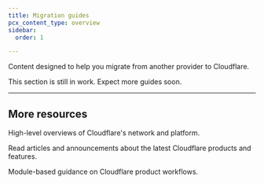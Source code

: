```yaml
---
title: Migration guides
pcx_content_type: overview
sidebar:
  order: 1

---
```



<Description>

Content designed to help you migrate from another provider to Cloudflare.

This section is still in work. Expect more guides soon. 
</Description>

***

## More resources

<CardGrid>

<LinkTitleCard title="Reference architectures" href="/reference-architecture/" icon="open-book">

High-level overviews of Cloudflare's network and platform. 
</LinkTitleCard>

<LinkTitleCard title="Cloudflare blog" href="https://blog.cloudflare.com/" icon="open-book">

Read articles and announcements about the latest Cloudflare products and features. 
</LinkTitleCard>

<LinkTitleCard title="Learning Paths" href="/learning-paths/" icon="open-book">

Module-based guidance on Cloudflare product workflows. 
</LinkTitleCard>

</CardGrid>
